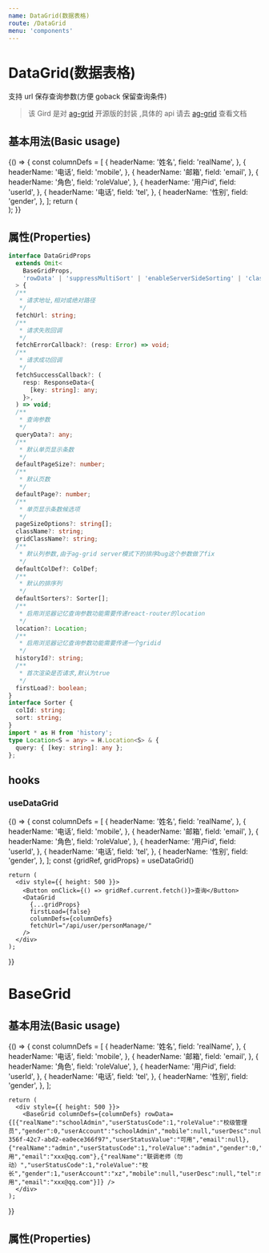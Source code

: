 ```yaml
---
name: DataGrid(数据表格)
route: /DataGrid
menu: 'components'
---
```




# DataGrid(数据表格)

支持 url 保存查询参数(方便 goback 保留查询条件)

> 该 Gird 是对 [ag-grid](https://www.ag-grid.com/documentation-main/documentation.php) 开源版的封装
> ,具体的 api 请去 [ag-grid](https://www.ag-grid.com/documentation-main/documentation.php) 查看文档

## 基本用法(Basic usage)

<Playground>
  {() => {
    const columnDefs = [
      {
        headerName: '姓名',
        field: 'realName',
      },
      {
        headerName: '电话',
        field: 'mobile',
      },
      {
        headerName: '邮箱',
        field: 'email',
      },
      {
        headerName: '角色',
        field: 'roleValue',
      },
      {
        headerName: '用户id',
        field: 'userId',
      },
      {
        headerName: '电话',
        field: 'tel',
      },
      {
        headerName: '性别',
        field: 'gender',
      },
    ];
    return (
      <div style={{ height: 500 }}>
        <DataGrid
          firstLoad={false}
          columnDefs={columnDefs}
          fetchUrl="/api/user/personManage/"
        />
      </div>
    );
  }}
</Playground>

## 属性(Properties)

```ts
interface DataGridProps
  extends Omit<
    BaseGridProps,
    'rowData' | 'suppressMultiSort' | 'enableServerSideSorting' | 'className'
  > {
  /**
   * 请求地址,相对或绝对路径
   */
  fetchUrl: string;
  /**
   * 请求失败回调
   */
  fetchErrorCallback?: (resp: Error) => void;
  /**
   * 请求成功回调
   */
  fetchSuccessCallback?: (
    resp: ResponseData<{
      [key: string]: any;
    }>,
  ) => void;
  /**
   * 查询参数
   */
  queryData?: any;
  /**
   * 默认单页显示条数
   */
  defaultPageSize?: number;
  /**
   * 默认页数
   */
  defaultPage?: number;
  /**
   * 单页显示条数候选项
   */
  pageSizeOptions?: string[];
  className?: string;
  gridClassName?: string;
  /**
   * 默认列参数,由于ag-grid server模式下的排序bug这个参数做了fix
   */
  defaultColDef?: ColDef;
  /**
   * 默认的排序列
   */
  defaultSorters?: Sorter[];
  /**
   * 启用浏览器记忆查询参数功能需要传递react-router的location
   */
  location?: Location;
  /**
   * 启用浏览器记忆查询参数功能需要传递一个gridid
   */
  historyId?: string;
  /**
   * 首次渲染是否请求,默认为true
   */
  firstLoad?: boolean;
}
interface Sorter {
  colId: string;
  sort: string;
}
import * as H from 'history';
type Location<S = any> = H.Location<S> & {
  query: { [key: string]: any };
};
```

## hooks

### useDataGrid

<Playground>
  {() => {
    const columnDefs = [
      {
        headerName: '姓名',
        field: 'realName',
      },
      {
        headerName: '电话',
        field: 'mobile',
      },
      {
        headerName: '邮箱',
        field: 'email',
      },
      {
        headerName: '角色',
        field: 'roleValue',
      },
      {
        headerName: '用户id',
        field: 'userId',
      },
      {
        headerName: '电话',
        field: 'tel',
      },
      {
        headerName: '性别',
        field: 'gender',
      },
    ];
    const {gridRef, gridProps} = useDataGrid()
    
    return (
      <div style={{ height: 500 }}>
        <Button onClick={() => gridRef.current.fetch()}>查询</Button>
        <DataGrid
          {...gridProps}
          firstLoad={false}
          columnDefs={columnDefs}
          fetchUrl="/api/user/personManage/"
        />
      </div>
    );
  }}
</Playground>

<Props of={useDataGrid}/>

# BaseGrid

## 基本用法(Basic usage)

<Playground>
  {() => {
    const columnDefs = [
      {
        headerName: '姓名',
        field: 'realName',
      },
      {
        headerName: '电话',
        field: 'mobile',
      },
      {
        headerName: '邮箱',
        field: 'email',
      },
      {
        headerName: '角色',
        field: 'roleValue',
      },
      {
        headerName: '用户id',
        field: 'userId',
      },
      {
        headerName: '电话',
        field: 'tel',
      },
      {
        headerName: '性别',
        field: 'gender',
      },
    ];

    return (
      <div style={{ height: 500 }}>
        <BaseGrid columnDefs={columnDefs} rowData={[{"realName":"schoolAdmin","userStatusCode":1,"roleValue":"校级管理员","gender":0,"userAccount":"schoolAdmin","mobile":null,"userDesc":null,"tel":null,"userId":"b6897cd7-356f-42c7-abd2-ea0ece366f97","userStatusValue":"可用","email":null},{"realName":"admin","userStatusCode":1,"roleValue":"admin","gender":0,"userAccount":"admin","mobile":null,"userDesc":null,"tel":null,"userId":"admin","userStatusValue":"可用","email":"xxx@qq.com"},{"realName":"联调老师（勿动）","userStatusCode":1,"roleValue":"校长","gender":1,"userAccount":"xz","mobile":null,"userDesc":null,"tel":null,"userId":"xld","userStatusValue":"可用","email":"xxx@qq.com"}]} />
      </div>
    );

}}

</Playground>

## 属性(Properties)


<Props of={BaseGrid} />
